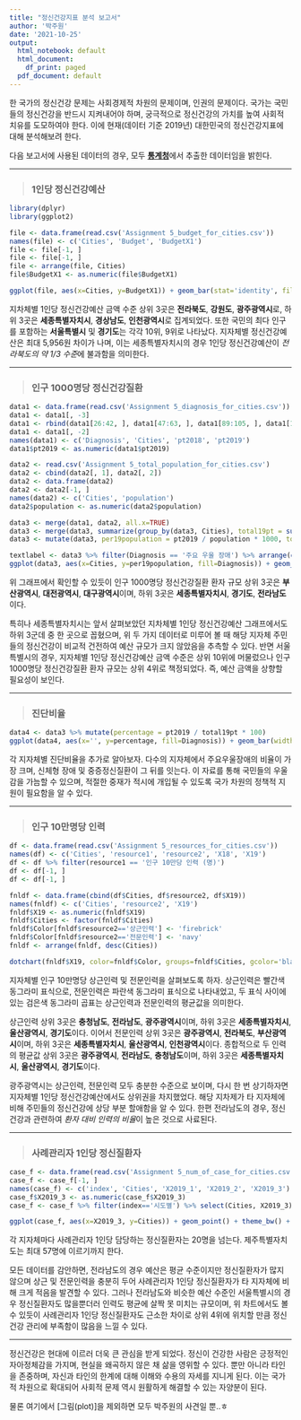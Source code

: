 ---
title: "정신건강지표 분석 보고서"
author: '박주원'
date: '2021-10-25'
output:
  html_notebook: default
  html_document:
    df_print: paged
  pdf_document: default
---

한 국가의 정신건강 문제는 사회경제적 차원의 문제이며, 인권의 문제이다. 국가는 국민들의 정신건강을 반드시 지켜내어야 하며, 궁극적으로 정신건강의 가치를 높여 사회적 치유를 도모하여야 한다. 이에 현재(데이터 기준 2019년) 대한민국의 정신건강지표에 대해 분석해보려 한다.
  
다음 보고서에 사용된 데이터의 경우, 모두 [**통계청**](https://kostat.go.kr/portal/korea/index.action)에서 추출한 데이터임을 밝힌다.
  
***
>### **1인당 정신건강예산**

```{r, fig.width = 10, fig.height = 5}

library(dplyr)
library(ggplot2)

file <- data.frame(read.csv('Assignment 5_budget_for_cities.csv'))
names(file) <- c('Cities', 'Budget', 'BudgetX1')
file <- file[-1, ]
file <- file[-1, ]
file <- arrange(file, Cities)
file$BudgetX1 <- as.numeric(file$BudgetX1)

ggplot(file, aes(x=Cities, y=BudgetX1)) + geom_bar(stat='identity', fill='grey') + geom_text(aes(label=BudgetX1), vjust=0.7, size=3) + labs(x='', y='', title='1인당 정신건강예산', subtitle='17개 지자체', caption='출처: 통계청') + scale_y_continuous(labels=function(x){paste0(x/1000, '천원')}) + coord_flip() + theme_bw() + theme(plot.title = element_text(hjust = 0.5), plot.subtitle = element_text(hjust = 1))

```
  
지차체별 1인당 정신건강예산 금액 수준 상위 3곳은 **전라북도**, **강원도**, **광주광역시**로, 하위 3곳은 **세종특별자치시**, **경상남도**, **인천광역시**로 집계되었다. 또한 국민의 최다 인구를 포함하는 **서울특별시** 및 **경기도**는 각각 10위, 9위로 나타났다. 지자체별 정신건강예산은 최대 5,956원 차이가 나며, 이는 세종특별자치시의 경우 1인당 정신건강예산이 *전라북도의 약 1/3 수준*에 불과함을 의미한다.
  
***
>### **인구 1000명당 정신건강질환**

```{r, fig.width = 10, fig.height = 7}

data1 <- data.frame(read.csv('Assignment 5_diagnosis_for_cities.csv'))
data1 <- data1[, -3]
data1 <- rbind(data1[26:42, ], data1[47:63, ], data1[89:105, ], data1[131:147, ], data1[173:189, ], data1[194:210, ])
data1 <- data1[, -2]
names(data1) <- c('Diagnosis', 'Cities', 'pt2018', 'pt2019')
data1$pt2019 <- as.numeric(data1$pt2019)

data2 <- read.csv('Assignment 5_total_population_for_cities.csv')
data2 <- cbind(data2[, 1], data2[, 2])
data2 <- data.frame(data2)
data2 <- data2[-1, ]
names(data2) <- c('Cities', 'population')
data2$population <- as.numeric(data2$population)

data3 <- merge(data1, data2, all.x=TRUE)
data3 <- merge(data3, summarize(group_by(data3, Cities), total19pt = sum(pt2019)))
data3 <- mutate(data3, per19population = pt2019 / population * 1000, total19per = total19pt / population * 1000) %>% arrange(desc(Cities))

textlabel <- data3 %>% filter(Diagnosis == '주요 우울 장애') %>% arrange(desc(Cities))
ggplot(data3, aes(x=Cities, y=per19population, fill=Diagnosis)) + geom_bar(stat='identity') + geom_text(textlabel, mapping=aes(label=round(total19per, 2)), size=3, nudge_y=50) + labs(x='', y='', title='인구 1000명당 정신건강질환', subtitle='17개 지자체', caption='출처: 통계청') + scale_y_continuous(labels=function(x){paste0(x, '명/1000명')}) + coord_flip() + theme_bw() + theme(legend.position = 'bottom') + scale_fill_brewer(palette='RdGy', direction=1) + theme(plot.title = element_text(hjust = 0.5), plot.subtitle = element_text(hjust = 1))

```
  
위 그래프에서 확인할 수 있듯이 인구 1000명당 정신건강질환 환자 규모 상위 3곳은 **부산광역시**, **대전광역시**, **대구광역시**이며, 하위 3곳은 **세종특별자치시**, **경기도**, **전라남도**이다.
  
특히나 세종특별자치시는 앞서 살펴보았던 지차체별 1인당 정신건강예산 그래프에서도 하위 3군데 중 한 곳으로 꼽혔으며, 위 두 가지 데이터로 미루어 볼 때 해당 지자체 주민들의 정신건강이 비교적 건전하여 예산 규모가 크지 않았음을 추측할 수 있다. 반면 서울특별시의 경우, 지자체별 1인당 정신건강예산 금액 수준은 상위 10위에 머물렀으나 인구 1000명당 정신건강질환 환자 규모는 상위 4위로 책정되었다. 즉, 예산 금액을 상향할 필요성이 보인다.
  
***
>### **진단비율**

```{r, fig.width = 12, fig.height = 12}

data4 <- data3 %>% mutate(percentage = pt2019 / total19pt * 100)
ggplot(data4, aes(x='', y=percentage, fill=Diagnosis)) + geom_bar(width=1, stat='identity') + coord_polar("y", start=0) + scale_fill_brewer(palette='RdGy') + facet_wrap(~Cities, ncol=4) + labs(x = '', y = '', title = '진단비율', subtitle = '17개 지자체', caption = '출처: 통계청') + theme_bw() + theme(plot.title = element_text(size = 15, hjust = 0.5), plot.subtitle = element_text(hjust = 1))

```

  
각 지자체별 진단비율을 추가로 알아보자. 다수의 지자체에서 주요우울장애의 비율이 가장 크며, 신체형 장애 및 중증정신질환이 그 뒤를 잇는다. 이 자료를 통해 국민들의 우울감을 가늠할 수 있으며, 적절한 중재가 적시에 개입될 수 있도록 국가 차원의 정책적 지원이 필요함을 알 수 있다.
  
*** 
>### **인구 10만명당 인력**

```{r, fig.width = 10, fig.height = 10}

df <- data.frame(read.csv('Assignment 5_resources_for_cities.csv'))
names(df) <- c('Cities', 'resource1', 'resource2', 'X18', 'X19')
df <- df %>% filter(resource1 == '인구 10만당 인력 (명)')
df <- df[-1, ]
df <- df[-1, ]

fnldf <- data.frame(cbind(df$Cities, df$resource2, df$X19))
names(fnldf) <- c('Cities', 'resource2', 'X19')
fnldf$X19 <- as.numeric(fnldf$X19)
fnldf$Cities <- factor(fnldf$Cities)
fnldf$Color[fnldf$resource2=='상근인력'] <- 'firebrick'
fnldf$Color[fnldf$resource2=='전문인력'] <- 'navy'
fnldf <- arrange(fnldf, desc(Cities))

dotchart(fnldf$X19, color=fnldf$Color, groups=fnldf$Cities, gcolor='black', gdata=c(mean(fnldf$X19[fnldf$Cities==fnldf$Cities[1]]), mean(fnldf$X19[fnldf$Cities==fnldf$Cities[3]]), mean(fnldf$X19[fnldf$Cities==fnldf$Cities[5]]), mean(fnldf$X19[fnldf$Cities==fnldf$Cities[7]]), mean(fnldf$X19[fnldf$Cities==fnldf$Cities[9]]), mean(fnldf$X19[fnldf$Cities==fnldf$Cities[11]]), mean(fnldf$X19[fnldf$Cities==fnldf$Cities[13]]), mean(fnldf$X19[fnldf$Cities==fnldf$Cities[15]]), mean(fnldf$X19[fnldf$Cities==fnldf$Cities[17]]), mean(fnldf$X19[fnldf$Cities==fnldf$Cities[19]]), mean(fnldf$X19[fnldf$Cities==fnldf$Cities[21]]), mean(fnldf$X19[fnldf$Cities==fnldf$Cities[23]]), mean(fnldf$X19[fnldf$Cities==fnldf$Cities[25]]), mean(fnldf$X19[fnldf$Cities==fnldf$Cities[27]]), mean(fnldf$X19[fnldf$Cities==fnldf$Cities[29]]), mean(fnldf$X19[fnldf$Cities==fnldf$Cities[31]]), mean(fnldf$X19[fnldf$Cities==fnldf$Cities[33]])), gpch=13, main='인구 10만명당 인력')
```
  
지자체별 인구 10만명당 상근인력 및 전문인력을 살펴보도록 하자. 상근인력은 빨간색 동그라미 표식으로, 전문인력은 파란색 동그라미 표식으로 나타내었고, 두 표식 사이에 있는 검은색 동그라미 곱표는 상근인력과 전문인력의 평균값을 의미한다.
  
상근인력 상위 3곳은 **충청남도**, **전라남도**, **광주광역시**이며, 하위 3곳은 **세종특별자치시**, **울산광역시**, **경기도**이다. 이어서 전문인력 상위 3곳은 **광주광역시**, **전라북도**, **부산광역시**이며, 하위 3곳은 **세종특별자치시**, **울산광역시**, **인천광역시**이다. 종합적으로 두 인력의 평균값 상위 3곳은 **광주광역시**, **전라남도**, **충청남도**이며, 하위 3곳은 **세종특별자치시**, **울산광역시**, **경기도**이다.
  
광주광역시는 상근인력, 전문인력 모두 충분한 수준으로 보이며, 다시 한 번 상기하자면 지자체별 1인당 정신건강예산에서도 상위권을 차지했었다. 해당 지차제가 타 지자체에 비해 주민들의 정신건강에 상당 부분 할애함을 알 수 있다. 한편 전라남도의 경우, 정신건강과 관련하여 *환자 대비 인력의 비율*이 높은 것으로 사료된다.
  
*** 
>### **사례관리자 1인당 정신질환자**

```{r, fig.width = 10, fig.height = 7}

case_f <- data.frame(read.csv('Assignment 5_num_of_case_for_cities.csv'))
case_f <- case_f[-1, ]
names(case_f) <- c('index', 'Cities', 'X2019_1', 'X2019_2', 'X2019_3')
case_f$X2019_3 <- as.numeric(case_f$X2019_3)
case_f <- case_f %>% filter(index=='시도별') %>% select(Cities, X2019_3) %>% arrange(desc(Cities))

ggplot(case_f, aes(x=X2019_3, y=Cities)) + geom_point() + theme_bw() + scale_x_continuous(breaks=seq(from=0, to=60, by=10)) + scale_y_discrete(limits=case_f$Cities) + geom_text(aes(label=X2019_3), vjust=0.7, hjust=-0.3, size=3) + labs(x='', y='', title='사례관리자 1인당 정신질환자', subtitle='17개 지자체', caption='출처: 통계청') + theme(plot.title = element_text(hjust = 0.5), plot.subtitle = element_text(hjust = 1))

```
각 지자체마다 사례관리자 1인당 담당하는 정신질환자는 20명을 넘는다. 제주특별자치도는 최대 57명에 이르기까지 한다.
  
모든 데이터를 감안하면, 전라남도의 경우 예산은 평균 수준이지만 정신질환자가 많지 않으며 상근 및 전문인력을 충분히 두어 사례관리자 1인당 정신질환자가 타 지자체에 비해 크게 적음을 발견할 수 있다. 그러나 전라남도와 비슷한 예산 수준인 서울특별시의 경우 정신질환자도 많을뿐더러 인력도 평균에 살짝 못 미치는 규모이며, 위 차트에서도 볼 수 있듯이 사례관리자 1인당 정신질환자도 근소한 차이로 상위 4위에 위치할 만큼 정신건강 관리에 부족함이 많음을 느낄 수 있다.


***
정신건강은 현대에 이르러 더욱 큰 관심을 받게 되었다. 정신이 건강한 사람은 긍정적인 자아정체감을 가지며, 현실을 왜곡하지 않은 채 삶을 영위할 수 있다. 뿐만 아니라 타인을 존중하며, 자신과 타인의 한계에 대해 이해와 수용의 자세를 지니게 된다. 이는 국가적 차원으로 확대되어 사회적 문제 역시 원활하게 해결할 수 있는 자양분이 된다.

물론 여기에서 [그림(plot)]을 제외하면 모두 박주원의 사견일 뿐..ㅎ